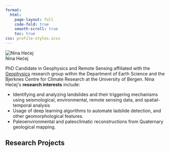 ```yaml
---
format:
  html:
    page-layout: full
    code-fold: true
    smooth-scroll: true
    toc: true
css: profile-styles.scss
---
```


<!-- load Bootstrap Icons once (for the social icons) -->
<link rel="stylesheet" href="https://cdn.jsdelivr.net/npm/bootstrap-icons@1.11.3/font/bootstrap-icons.css">

```{=html}
<div class="profile-container">
  <!-- Profile Photo Section -->
  <div class="profile-photo-section">
    <img src="img/nina.jpg" alt="Nina Hećej" class="profile-image">
   
   <div class="profile-social">
      <a href="nina.hecej@uib.no" aria-label="Email"><i class="bi bi-envelope-fill"></i></a>
      <a href="https://orcid.org/0000-0002-4869-5732" target="_blank" rel="noopener" aria-label="ORCID"><i class="bi bi-person-badge"></i></a>
      <a href="https://www4.uib.no/finn-ansatte/Nina.He%C4%87ej" target="_blank" rel="noopener" aria-label="Website"><i class="bi bi-globe2"></i></a>
    </div>
  </div>

  <!-- Main Content Section -->
  <div class="profile-content">
    <!-- Profile Header -->
    <div class="profile-header">
      <div class="profile-name">Nina Hećej</div>
    </div>
    
    <!-- Profile Description -->
    <div class="profile-description">
      <p>PhD Candidate in Geophysics and Remote Sensing affiliated with the <a href="https://www4.uib.no/en/research/research-groups/geophysics-research-group">Geophysics</a> research group within the Department of Earth Science and the Bjerknes Centre for Climate Research at the University of Bergen. Nina Hećej's <strong>research interests</strong> include:</p>
      
      <ul class="mb-0">
        <li>Identifying and analyzing landslides and their triggering mechanisms using seismological, environmental, remote sensing data, and spatial-temporal analysis</li>
        <li>Usage of deep learning algorithms to automate ladslide detection, and other geomorphological features.</li>
        <li>Paleoenvironmental and paleoclimatic reconstructions from Quaternary geological mapping.</li>
      </ul>
    </div>

    <!-- Research Projects Section -->
    <div class="page-header">
      <h2>Research Projects</h2>
    </div>
  </div>
</div>
```

